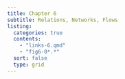 ```yaml
---
title: Chapter 6
subtitle: Relations, Networks, Flows
listing:
  categories: true
  contents:
    - "links-6.qmd"
    - "fig6-0*.*"
  sort: false
  type: grid
---
```


